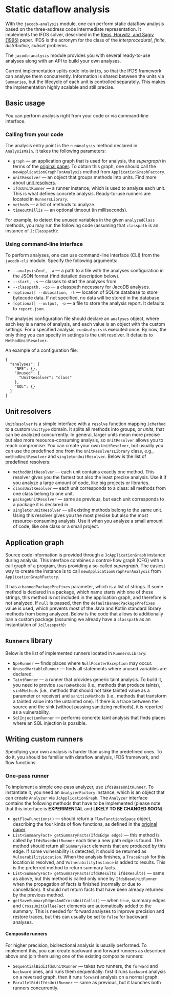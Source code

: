 
# Static dataflow analysis

With the `jacodb-analysis` module, one can perform static dataflow analysis based on the three-address code intermediate representation.
It implements the IFDS solver, described in the <a href="https://dx.doi.org/10.1145/199448.199462">Reps, Horwitz, and Sagiv (1995)</a> paper.
IFDS is the acronym for the class of the _interprocedural_, _finite_, _distributive_, _subset_ problems.

The `jacodb-analysis` module provides you with several ready-to-use analyses along with an API to build your own analyses.

Current implementation splits code into `Units`, so that the IFDS framework can analyse them concurrently.
Information is shared between the units via `Summaries`, but the lifecycle of each unit is controlled
separately. This makes the implementation highly scalable and still precise.

## Basic usage

You can perform analysis right from your code or via command-line interface.

### Calling from your code

The analysis entry point is the `runAnalysis` method declared in `AnalysisMain`.
It takes the following parameters:
* `graph` — an application graph that is used for analysis, the _supergraph_ in terms of the <a href="https://dx.doi.
org/10.1145/199448.199462">original paper</a>.
To obtain this graph, one should call the `newApplicationGraphForAnalysis` method from `ApplicationGraphFactory`.
* `unitResolver` — an object that groups methods into units. Find more about <a href="#unit-resolvers">unit resolvers</a>.
* `ifdsUnitRunner` — a runner instance, which is used to analyze each unit. This is what defines concrete analysis.
Ready-to-use runners are located in `RunnersLibrary`.
* `methods` — a list of methods to analyze.
* `timeoutMillis` — an optional timeout (in milliseconds).

For example, to detect the unused variables in the given `analyzedClass` methods, you may run the following code
(assuming that `classpath` is an instance of `JcClasspath`):

<JavaKotlinCodeBlock
    javaCode={Examples.runAnalysisExample.java}
    kotlinCode={Examples.runAnalysisExample.kotlin}
/>

### Using command-line interface

To perform analyses, one can use command-line interface (CLI) from the `jacodb-cli` module.
Specify the following arguments:
* `--analysisConf, -a` — a path to a file with the analyses configuration in the JSON format (find detailed
description below).
* `--start, -s` — classes to start the analyses from.
* `--classpath, -cp` — a classpath necessary for JacoDB analyses.
* `[optional] --dbLocation, -l` — location of SQLite database to store bytecode data.
If not specified, no data will be stored in the database.
* `[optional] --output, -o` — a file to store the analysis report. It defaults to `report.json`.

The analyses configuration file should declare an `analyses` object, where each key is a name of analysis,
and each value is an object with the custom settings.
For a specified analysis, `runAnalysis` is executed once.
By now, the only thing you can specify in settings is the unit resolver. It defaults to `MethodUnitResolver`.

An example of a configuration file:
```
{
  "analyses": {
    "NPE": {},
    "Unused": {
      "UnitResolver": "class"
    },
    "SQL": {}
  }
}
```
## Unit resolvers

`UnitResolver` is a simple interface with a `resolve` function mapping `JcMethod` to a custom `UnitType` domain.
It splits all methods into groups, or _units_, that can be analyzed concurrently.
In general, larger units mean more precise but also more resource-consuming analysis, so `UnitResolver` allows you
to reach compromise.
You can create your own `UnitResolver`, but usually you can use the predefined one from the `UnitResolversLibrary`
class,
e.g., `methodUnitResolver` and `singletonUnitResolver`. Below is the list of predefined resolvers:
* `methodUnitResolver` — each unit contains exactly one method. This resolver gives you the fastest
but also the least precise analysis. Use it if you analyze a large amount of code,
like big projects or libraries.
* `classUnitResolver` — each unit corresponds to a class: all methods from one class belong to one unit.
* `packageUnitResolver` — same as previous, but each unit corresponds to a package it is declared in.
* `singletonUnitResolver` — all existing methods belong to the same unit. Using this resolver gives you the most precise
but also the most resource-consuming analysis. Use it when you analyze a small amount of code, like
one class or a small project.

## Application graph

Source code information is provided through a `JcApplicationGraph` instance during analysis.
This interface combines a control-flow graph (CFG) with a call graph of a program, thus providing a so-called
_supergraph_.
The easiest way to create the instance is to call `newApplicationGraphForAnalysis` from `ApplicationGraphFactory`.

It has a `bannedPackagePrefixes` parameter, which is a list of strings.
If some method is declared in a package, which name starts with one of these strings, this method is not included
in the application graph, and therefore is not analyzed.
If `null` is passed, then the `defaultBannedPackagePrefixes` value is used, which prevents most of
the Java and Kotlin standard library methods from being analyzed.
Below is the code that allows to additionally ban a custom package
(assuming we already have a `classpath` as an instantiation of `JcClasspath`):

<JavaKotlinCodeBlock
    javaCode={Examples.customApplicationGraph.java}
    kotlinCode={Examples.customApplicationGraph.kotlin}
/>

## `Runners` library

Below is the list of implemented runners located in `RunnersLibrary`:

* `NpeRunner` — finds places where `NullPointerException` may occur.
* `UnusedVariableRunner` — finds all statements where unused variables are declared.
* `TaintRunner` — a runner that provides generic taint analysis. To build it, you need to provide
`sourceMethods` (i.e., methods that produce taints),
`sinkMethods` (i.e., methods that should not take tainted value as a parameter or receiver)
and `sanitizeMethods` (i.e., methods that transform a tainted value into the untainted one).
If there is a trace between the source and the sink (without passing sanitizing methods),
it is reported as a vulnerability.
* `SqlInjectionRunner` — performs concrete taint analysis that finds places where an SQL injection is possible.

## Writing custom runners

Specifying your own analysis is harder than using the predefined ones.
To do it, you should be familiar with dataflow analysis, IFDS framework, and flow functions.

### One-pass runner

To implement a simple one-pass analyzer, use `IfdsBaseUnitRunner`.
To instantiate it, you need an `AnalyzerFactory` instance, which is an object that can create `Analyzer` via
`JcApplicationGraph`.
The `Analyzer` interface contains the following methods that have to be implemented
(please note that this interface is **EXPERIMENTAL** and **LIKELY TO BE CHANGED SOON**):
* `getFlowFunctions()` — should return a `FlowFunctionsSpace` object, describing the four kinds of flow functions,
as defined in the <a href="https://dx.doi.org/10.1145/199448.199462">original paper</a>
* `List<SummaryFact> getSummaryFacts(IfdsEdge edge)` — this method is called by `IfdsBaseUnitRunner` each time
a new path edge is found. The method should return all `SummaryFact` elements that are produced by this edge.
If some vulnerability is detected, it should be returned as `VulnerabilityLocation`. When the analysis finishes,
a `TraceGraph` for this location is resolved, and `VulnerabilityInstance` is added to results. This is the preferred
method to return summary facts.
* `List<SummaryFact> getSummaryFacts(IfdsResults ifdsResults)` — same as above, but this method is called only once
by `IfdsBaseUnitRunner` when the propagation of facts is finished (normally or due to cancellation). It should not
return facts that have been already returned by the previous method.
* `getSaveSummaryEdgesAndCrossUnitCalls()` — when `true`, summary edges and `CrossUnitCalleeFact` elements are automatically
added to the summary. This is needed for forward analyses to improve precision and restore traces, but this can
usually be set to `false` for backward analyses.

#### Composite runners

For higher precision, bidirectional analysis is usually performed.
To implement this, you can create backward and forward runners as described above
and join them using one of the existing composite runners:

* `SequentialBidiIfdsUnitRunner` — takes two runners, the `forward` and `backward` ones, and runs them sequentially:
first it runs
`backward` analysis on a reversed graph, then it runs `forward` analysis on a normal graph.
* `ParallelBidiIfdsUnitRunner` — same as previous, but it launches both runners concurrently.